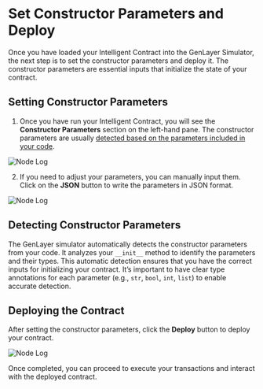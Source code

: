 # Set Constructor Parameters and Deploy

Once you have loaded your Intelligent Contract into the GenLayer Simulator, the next step is to set the constructor parameters and deploy it. The constructor parameters are essential inputs that initialize the state of your contract.

## Setting Constructor Parameters

1. Once you have run your Intelligent Contract, you will see the **Constructor Parameters** section on the left-hand pane. The constructor parameters are usually [detected based on the parameters included in your code](#detecting-constructor-parameters).

<Image src="/constructor-parameter.png" alt="Node Log" width={700} height={700} />

2. If you need to adjust your parameters, you can manually input them. Click on the **JSON** button to write the parameters in JSON format.

 
<Image src="/manual-upload.png" alt="Node Log" width={700} height={700} />

## Detecting Constructor Parameters

The GenLayer simulator automatically detects the constructor parameters from your code. It analyzes your `__init__` method to identify the parameters and their types. This automatic detection ensures that you have the correct inputs for initializing your contract. It’s important to have clear type annotations for each parameter (e.g., `str`, `bool`, `int`, `list`) to enable accurate detection.

## Deploying the Contract

After setting the constructor parameters, click the **Deploy** button to deploy your contract.

<Image src="/deploy-constructor-parameter copy.png" alt="Node Log" width={700} height={700} />

Once completed, you can proceed to execute your transactions and interact with the deployed contract.